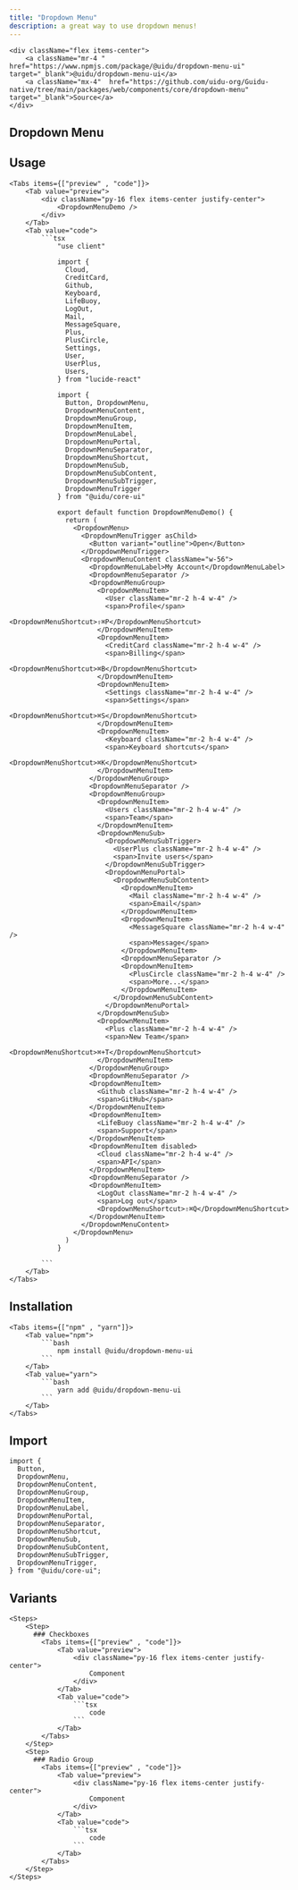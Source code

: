 ```yaml
---
title: "Dropdown Menu"
description: a great way to use dropdown menus!
---
```



    <div className="flex items-center">
        <a className="mr-4 " href="https://www.npmjs.com/package/@uidu/dropdown-menu-ui" target="_blank">@uidu/dropdown-menu-ui</a>
        <a className="mx-4"  href="https://github.com/uidu-org/Guidu-native/tree/main/packages/web/components/core/dropdown-menu" target="_blank">Source</a>
    </div>

## Dropdown Menu

<DropdownMenuDemo />

## Usage

    <Tabs items={["preview" , "code"]}>
        <Tab value="preview">
            <div className="py-16 flex items-center justify-center">
                <DropdownMenuDemo />
            </div>
        </Tab>
        <Tab value="code">
            ```tsx
                "use client"

                import {
                  Cloud,
                  CreditCard,
                  Github,
                  Keyboard,
                  LifeBuoy,
                  LogOut,
                  Mail,
                  MessageSquare,
                  Plus,
                  PlusCircle,
                  Settings,
                  User,
                  UserPlus,
                  Users,
                } from "lucide-react"

                import {
                  Button, DropdownMenu,
                  DropdownMenuContent,
                  DropdownMenuGroup,
                  DropdownMenuItem,
                  DropdownMenuLabel,
                  DropdownMenuPortal,
                  DropdownMenuSeparator,
                  DropdownMenuShortcut,
                  DropdownMenuSub,
                  DropdownMenuSubContent,
                  DropdownMenuSubTrigger,
                  DropdownMenuTrigger
                } from "@uidu/core-ui"

                export default function DropdownMenuDemo() {
                  return (
                    <DropdownMenu>
                      <DropdownMenuTrigger asChild>
                        <Button variant="outline">Open</Button>
                      </DropdownMenuTrigger>
                      <DropdownMenuContent className="w-56">
                        <DropdownMenuLabel>My Account</DropdownMenuLabel>
                        <DropdownMenuSeparator />
                        <DropdownMenuGroup>
                          <DropdownMenuItem>
                            <User className="mr-2 h-4 w-4" />
                            <span>Profile</span>
                            <DropdownMenuShortcut>⇧⌘P</DropdownMenuShortcut>
                          </DropdownMenuItem>
                          <DropdownMenuItem>
                            <CreditCard className="mr-2 h-4 w-4" />
                            <span>Billing</span>
                            <DropdownMenuShortcut>⌘B</DropdownMenuShortcut>
                          </DropdownMenuItem>
                          <DropdownMenuItem>
                            <Settings className="mr-2 h-4 w-4" />
                            <span>Settings</span>
                            <DropdownMenuShortcut>⌘S</DropdownMenuShortcut>
                          </DropdownMenuItem>
                          <DropdownMenuItem>
                            <Keyboard className="mr-2 h-4 w-4" />
                            <span>Keyboard shortcuts</span>
                            <DropdownMenuShortcut>⌘K</DropdownMenuShortcut>
                          </DropdownMenuItem>
                        </DropdownMenuGroup>
                        <DropdownMenuSeparator />
                        <DropdownMenuGroup>
                          <DropdownMenuItem>
                            <Users className="mr-2 h-4 w-4" />
                            <span>Team</span>
                          </DropdownMenuItem>
                          <DropdownMenuSub>
                            <DropdownMenuSubTrigger>
                              <UserPlus className="mr-2 h-4 w-4" />
                              <span>Invite users</span>
                            </DropdownMenuSubTrigger>
                            <DropdownMenuPortal>
                              <DropdownMenuSubContent>
                                <DropdownMenuItem>
                                  <Mail className="mr-2 h-4 w-4" />
                                  <span>Email</span>
                                </DropdownMenuItem>
                                <DropdownMenuItem>
                                  <MessageSquare className="mr-2 h-4 w-4" />
                                  <span>Message</span>
                                </DropdownMenuItem>
                                <DropdownMenuSeparator />
                                <DropdownMenuItem>
                                  <PlusCircle className="mr-2 h-4 w-4" />
                                  <span>More...</span>
                                </DropdownMenuItem>
                              </DropdownMenuSubContent>
                            </DropdownMenuPortal>
                          </DropdownMenuSub>
                          <DropdownMenuItem>
                            <Plus className="mr-2 h-4 w-4" />
                            <span>New Team</span>
                            <DropdownMenuShortcut>⌘+T</DropdownMenuShortcut>
                          </DropdownMenuItem>
                        </DropdownMenuGroup>
                        <DropdownMenuSeparator />
                        <DropdownMenuItem>
                          <Github className="mr-2 h-4 w-4" />
                          <span>GitHub</span>
                        </DropdownMenuItem>
                        <DropdownMenuItem>
                          <LifeBuoy className="mr-2 h-4 w-4" />
                          <span>Support</span>
                        </DropdownMenuItem>
                        <DropdownMenuItem disabled>
                          <Cloud className="mr-2 h-4 w-4" />
                          <span>API</span>
                        </DropdownMenuItem>
                        <DropdownMenuSeparator />
                        <DropdownMenuItem>
                          <LogOut className="mr-2 h-4 w-4" />
                          <span>Log out</span>
                          <DropdownMenuShortcut>⇧⌘Q</DropdownMenuShortcut>
                        </DropdownMenuItem>
                      </DropdownMenuContent>
                    </DropdownMenu>
                  )
                }

            ```
        </Tab>
    </Tabs>

## Installation

    <Tabs items={["npm" , "yarn"]}>
        <Tab value="npm">
            ```bash
                npm install @uidu/dropdown-menu-ui
            ```
        </Tab>
        <Tab value="yarn">
            ```bash
                yarn add @uidu/dropdown-menu-ui
            ```
        </Tab>
    </Tabs>

## Import

```tsx
import {
  Button,
  DropdownMenu,
  DropdownMenuContent,
  DropdownMenuGroup,
  DropdownMenuItem,
  DropdownMenuLabel,
  DropdownMenuPortal,
  DropdownMenuSeparator,
  DropdownMenuShortcut,
  DropdownMenuSub,
  DropdownMenuSubContent,
  DropdownMenuSubTrigger,
  DropdownMenuTrigger,
} from "@uidu/core-ui";
```

## Variants

    <Steps>
        <Step>
          ### Checkboxes
            <Tabs items={["preview" , "code"]}>
                <Tab value="preview">
                    <div className="py-16 flex items-center justify-center">
                        Component
                    </div>
                </Tab>
                <Tab value="code">
                    ```tsx
                        code
                    ```
                </Tab>
            </Tabs>
        </Step>
        <Step>
          ### Radio Group
            <Tabs items={["preview" , "code"]}>
                <Tab value="preview">
                    <div className="py-16 flex items-center justify-center">
                        Component
                    </div>
                </Tab>
                <Tab value="code">
                    ```tsx
                        code
                    ```
                </Tab>
            </Tabs>
        </Step>
    </Steps>
